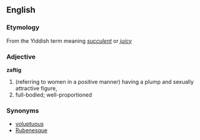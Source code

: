 ==English==
===Etymology===
From the Yiddish term meaning ''[[succulent]]'' or ''[[juicy]]''

===Adjective===
'''zaftig'''

# (referring to women in a positive manner) having a plump and sexually attractive figure, 
# full-bodied; well-proportioned

===Synonyms===
*[[voluptuous]]
*[[Rubenesque]]